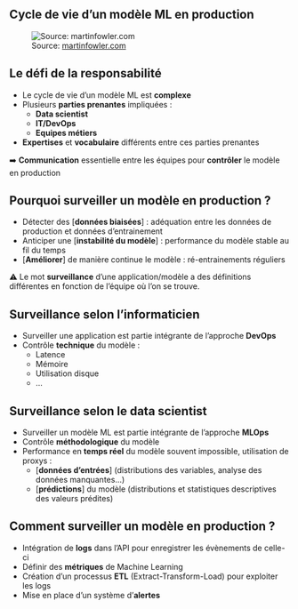 ## Cycle de vie d'un modèle ML en production

![Source: [martinfowler.com](martinfowler.com)](../img/ML-model-lifecycle.png){fig-align="center"}

## Le défi de la responsabilité {.nonincremental}

- Le cycle de vie d'un modèle ML est [**complexe**]{.orange}
- Plusieurs [**parties prenantes**]{.orange} impliquées :
    - [**Data scientist**]{.blue2}
    - [**IT/DevOps**]{.blue2}
    - [**Equipes métiers**]{.blue2}

- [**Expertises**]{.orange} et [**vocabulaire**]{.orange} différents entre ces parties prenantes

➡️ [**Communication**]{.orange} essentielle entre les équipes pour [**contrôler**]{.orange} le modèle en production

## Pourquoi surveiller un modèle en production ?

- Détecter des [**données biaisées**] : adéquation entre les données de production et données d'entrainement
- Anticiper une [**instabilité du modèle**] : performance du modèle stable au fil du temps
- [**Améliorer**] de manière continue le modèle : ré-entrainements réguliers

⚠️ Le mot [**surveillance**]{.red2} d'une application/modèle a des définitions différentes en fonction de l'équipe où l'on se trouve.

## Surveillance selon l'informaticien

- Surveiller une application est partie intégrante de l'approche [**DevOps**]{.orange}
- Contrôle [**technique**]{.orange} du modèle :
    - Latence
    - Mémoire
    - Utilisation disque
    - ...

## Surveillance selon le data scientist

- Surveiller un modèle ML est partie intégrante de l'approche [**MLOps**]{.orange}
- Contrôle [**méthodologique**]{.orange} du modèle
- Performance en [**temps réel**]{.orange} du modèle souvent impossible, utilisation de proxys :
    - [**données d'entrées**] (distributions des variables, analyse des données manquantes...)
    - [**prédictions**] du modèle (distributions et statistiques descriptives des valeurs prédites)

## Comment surveiller un modèle en production ?

- Intégration de [**logs**]{.orange} dans l'API pour enregistrer les évènements de celle-ci
- Définir des [**métriques**]{.orange} de Machine Learning
- Création d'un processus [**ETL**]{.orange} (Extract-Transform-Load) pour exploiter les logs
- Mise en place d'un système d'[**alertes**]{.orange}
